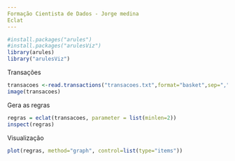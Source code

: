 ```yaml
---
Formação Cientista de Dados - Jorge medina
Eclat
---
```


```r
#install.packages("arules")
#install.packages("arulesViz")
library(arules)
library("arulesViz")
```
Transações
```r
transacoes <-read.transactions("transacoes.txt",format="basket",sep=",")
image(transacoes)
```
Gera as regras
```r
regras = eclat(transacoes, parameter = list(minlen=2))
inspect(regras)
```
Visualização
```r
plot(regras, method="graph", control=list(type="items"))
```

